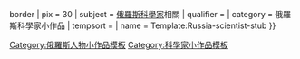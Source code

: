 {{asbox
| image     = Kovalevskaïa.jpg{{!}}border
| pix       = 30
| subject   = [[俄羅斯]][[:Category:俄羅斯科學家|科學家]]相關
| qualifier = 
| category  = 俄羅斯科學家小作品
| tempsort  =  
| name      = Template:Russia-scientist-stub
}}
<noinclude>
[[Category:俄羅斯人物小作品模板]]
[[Category:科學家小作品模板]]
</noinclude>